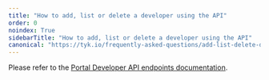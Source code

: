 ```yaml
---
title: "How to add, list or delete a developer using the API"
order: 0
noindex: True
sidebarTitle: "How to add, list or delete a developer using the API"
canonical: "https://tyk.io/frequently-asked-questions/add-list-delete-developer-using-api"
---
```



<LegacyClassicPortalApi/>

Please refer to the [Portal Developer API endpoints documentation](/nightly/tyk-apis/tyk-portal-api/portal-developers).



